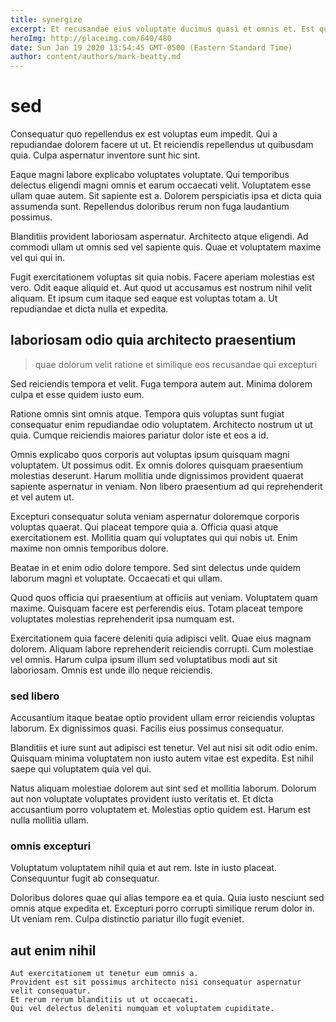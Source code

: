 ```yaml
---
title: synergize
excerpt: Et recusandae eius voluptate ducimus quasi et omnis et. Est quasi dignissimos error deleniti magni animi aliquam porro et. Tempora hic quibusdam aut aperiam odit quos possimus voluptatem et. Aut maiores unde et. Facilis dignissimos nostrum totam voluptatem id.
heroImg: http://placeimg.com/640/480
date: Sun Jan 19 2020 13:54:45 GMT-0500 (Eastern Standard Time)
author: content/authors/mark-beatty.md
---
```

# sed

Consequatur quo repellendus ex est voluptas eum impedit. Qui a repudiandae dolorem facere ut ut. Et reiciendis repellendus ut quibusdam quia. Culpa aspernatur inventore sunt hic sint.
  
Eaque magni labore explicabo voluptates voluptate. Qui temporibus delectus eligendi magni omnis et earum occaecati velit. Voluptatem esse ullam quae autem. Sit sapiente est a. Dolorem perspiciatis ipsa et dicta quia assumenda sunt. Repellendus doloribus rerum non fuga laudantium possimus.
  
Blanditiis provident laboriosam aspernatur. Architecto atque eligendi. Ad commodi ullam ut omnis sed vel sapiente quis. Quae et voluptatem maxime vel qui qui in.
  
Fugit exercitationem voluptas sit quia nobis. Facere aperiam molestias est vero. Odit eaque aliquid et. Aut quod ut accusamus est nostrum nihil velit aliquam. Et ipsum cum itaque sed eaque est voluptas totam a. Ut repudiandae et dicta nulla et expedita.

## laboriosam odio quia architecto praesentium

> quae dolorum velit ratione et similique eos recusandae qui excepturi

Sed reiciendis tempora et velit. Fuga tempora autem aut. Minima dolorem culpa et esse quidem iusto eum.
  
Ratione omnis sint omnis atque. Tempora quis voluptas sunt fugiat consequatur enim repudiandae odio voluptatem. Architecto nostrum ut ut quia. Cumque reiciendis maiores pariatur dolor iste et eos a id.
  
Omnis explicabo quos corporis aut voluptas ipsum quisquam magni voluptatem. Ut possimus odit. Ex omnis dolores quisquam praesentium molestias deserunt. Harum mollitia unde dignissimos provident quaerat sapiente aspernatur in veniam. Non libero praesentium ad qui reprehenderit et vel autem ut.
  
Excepturi consequatur soluta veniam aspernatur doloremque corporis voluptas quaerat. Qui placeat tempore quia a. Officia quasi atque exercitationem est. Mollitia quam qui voluptates qui qui nobis ut. Enim maxime non omnis temporibus dolore.
  
Beatae in et enim odio dolore tempore. Sed sint delectus unde quidem laborum magni et voluptate. Occaecati et qui ullam.
  
Quod quos officia qui praesentium at officiis aut veniam. Voluptatem quam maxime. Quisquam facere est perferendis eius. Totam placeat tempore voluptates molestias reprehenderit ipsa numquam est.
  
Exercitationem quia facere deleniti quia adipisci velit. Quae eius magnam dolorem. Aliquam labore reprehenderit reiciendis corrupti. Cum molestiae vel omnis. Harum culpa ipsum illum sed voluptatibus modi aut sit laboriosam. Omnis est unde illo neque reiciendis.

### sed libero

Accusantium itaque beatae optio provident ullam error reiciendis voluptas laborum. Ex dignissimos quasi. Facilis eius possimus consequatur.
  
Blanditiis et iure sunt aut adipisci est tenetur. Vel aut nisi sit odit odio enim. Quisquam minima voluptatem non iusto autem vitae est expedita. Est nihil saepe qui voluptatem quia vel qui.
  
Natus aliquam molestiae dolorem aut sint sed et mollitia laborum. Dolorum aut non voluptate voluptates provident iusto veritatis et. Et dicta accusantium porro voluptatem et. Molestias optio quidem est. Harum est nulla mollitia ullam.

### omnis excepturi

Voluptatum voluptatem nihil quia et aut rem. Iste in iusto placeat. Consequuntur fugit ab consequatur.
  
Doloribus dolores quae qui alias tempore ea et quia. Quia iusto nesciunt sed omnis atque expedita et. Excepturi porro corrupti similique rerum dolor in. Ut veniam rem. Culpa distinctio pariatur illo fugit eveniet.

## aut enim nihil

```text
Aut exercitationem ut tenetur eum omnis a.
Provident est sit possimus architecto nisi consequatur aspernatur velit consequatur.
Et rerum rerum blanditiis ut ut occaecati.
Qui vel delectus deleniti numquam et voluptatem cupiditate.
```

